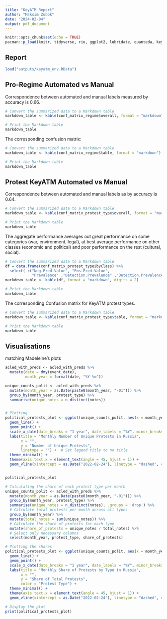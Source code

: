 ```yaml
---
title: "KeyATM Report"
author: "Maksim Zubok"
date: "2024-02-04"
output: pdf_document
---
```


```r
knitr::opts_chunk$set(echo = TRUE)
pacman::p_load(knitr, tidyverse, rio, ggplot2, lubridate, quanteda, keyATM, readxl, caret)

```

## Report


```r
load("outputs/keyatm_env.RData")

```

## Pro-Regime Automated vs Manual

Correspondence between automated and manual labels measured by accuracy is 0.66.


```r
# Convert the summarized data to a Markdown table
markdown_table <- kable(conf_matrix_regime$overall, format = "markdown", digits = 2)

# Print the Markdown table
markdown_table
```

The corresponding confusion matrix: 

```r
# Convert the summarized data to a Markdown table
markdown_table <- kable(conf_matrix_regime$table, format = "markdown")

# Print the Markdown table
markdown_table
```


## Protest KeyATM Automated vs Manual

Correspondence between automated and manual labels as by accuracy is 0.64.


```r
# Convert the summarized data to a Markdown table
markdown_table <- kable(conf_matrix_protest_type$overall, format = "markdown", digits = 2)

# Print the Markdown table
markdown_table
```


The aggregate performance averages out great performance on some categories (war, environment, legal), at best average performance on other classes (economic and political) and poor performance on the rest (cultural, social). 

```r
# Convert the summarized data to a Markdown table
df = data.frame(conf_matrix_protest_type$byClass) %>% 
  select(-c("Neg.Pred.Value", "Pos.Pred.Value", 
            "Prevalence" ,"Detection.Prevalence" ,"Detection.Prevalence"))
markdown_table <- kable(df, format = "markdown", digits = 2)

# Print the Markdown table
markdown_table
```


The corresponding Confusion matrix for KeyATM protest types. 

```r
# Convert the summarized data to a Markdown table
markdown_table <- kable(conf_matrix_protest_type$table, format = "markdown")

# Print the Markdown table
markdown_table
```


## Visualisations 

matching Madeleine's plots 

```r
acled_with_preds <- acled_with_preds %>% 
  mutate(date = dmy(event_date),
         month_year = format(date, "%Y-%m"))
```



```r
unique_counts_polit <- acled_with_preds %>%
  mutate(month_year = as.Date(paste0(month_year, "-01"))) %>%
  group_by(month_year, protest_type) %>%
  summarise(unique_notes = n_distinct(notes))


# Plotting
political_protests_plot <- ggplot(unique_counts_polit, aes(x = month_year, y = unique_notes, color = protest_type)) +
  geom_line() +
  geom_point() +
  scale_x_date(date_breaks = "1 year", date_labels = "%Y", minor_breaks = "1 month") +
  labs(title = "Monthly Number of Unique Protests in Russia",
       x = "",
       y = "Number of Unique Protests",
       linetype = "") +  # Set legend title to no title
  theme_minimal() +
  theme(axis.text.x = element_text(angle = 45, hjust = 1)) +
  geom_vline(xintercept = as.Date("2022-02-24"), linetype = "dashed", color = "red")


political_protests_plot
```

```r
# Calculating the share of each protest type per month
unique_counts_polit <- acled_with_preds %>%
  mutate(month_year = as.Date(paste0(month_year, "-01"))) %>%
  group_by(month_year, protest_type) %>%
  summarise(unique_notes = n_distinct(notes), .groups = 'drop') %>%
  # Calculate total protests per month across all types
  group_by(month_year) %>%
  mutate(total_notes = sum(unique_notes)) %>%
  # Calculate the share of protests for each type
  mutate(share_of_protests = unique_notes / total_notes) %>%
  # Select only necessary columns
  select(month_year, protest_type, share_of_protests)

# Plotting the shares
political_protests_plot <- ggplot(unique_counts_polit, aes(x = month_year, y = share_of_protests, color = protest_type)) +
  geom_line() +
  geom_point() +
  scale_x_date(date_breaks = "1 year", date_labels = "%Y", minor_breaks = "1 month") +
  labs(title = "Monthly Share of Protests by Type in Russia",
       x = "",
       y = "Share of Total Protests",
       color = "Protest Type") +
  theme_minimal() +
  theme(axis.text.x = element_text(angle = 45, hjust = 1)) +
  geom_vline(xintercept = as.Date("2022-02-24"), linetype = "dashed", color = "red")

# Display the plot
print(political_protests_plot)
```

